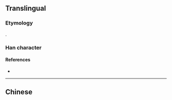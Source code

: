 {{also|疊}}
{{character info}}
==Translingual==
{{Han simplified forms|疊|畳|叠}}

===Etymology===
{{Han simp|疊|f=畾|t=叒}}.

===Han character===
{{Han char|rn=29|rad=又|as=11|sn=13|four=|canj=EEEM|ids=⿱叒冝}}

====References====
* {{Han ref|kx=0166.461|dkj=03204|dj=0378.350|hdz=10401.070|uh=53E0|ud=21472}}

----

==Chinese==
{{zh-see|疊}}